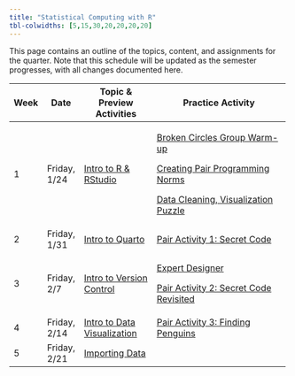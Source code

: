 ---
title: "Statistical Computing with R"
tbl-colwidths: [5,15,30,20,20,20,20]
---

This page contains an outline of the topics, content, and assignments for the quarter. Note that this schedule will be updated as the semester progresses, with all changes documented here.

<!-- TODO: Switch to spreadsheet for content (like Mine and Maria do) -->

+---------+--------------+--------------------------------------------------------------+-----------------------------------------------------------------------------------------------------------------------------------+
| Week    | Date         | Topic & Preview Activities                                   | Practice Activity                                                                                                                 |
+=========+==============+==============================================================+===================================================================================================================================+
| 1       | Friday, 1/24 | [Intro to R & RStudio](weeks/week-1-r-rstudio.qmd)           | [Broken Circles Group Warm-up](group-activities/week-1/broken-circles.qmd "Broken Circles Group Warm-up")                         |
|         |              |                                                              |                                                                                                                                   |
|         |              |                                                              | [Creating Pair Programming Norms](/group-activities/pair-programming-norms.qmd "Creating Pair Programming Norms")                 |
|         |              |                                                              |                                                                                                                                   |
|         |              |                                                              | [Data Cleaning, Visualization Puzzle](/group-activities/week-1/data-cleaning-viz-steps.qmd "Data Cleaning, Visualization Puzzle") |
+---------+--------------+--------------------------------------------------------------+-----------------------------------------------------------------------------------------------------------------------------------+
| 2       | Friday, 1/31 | [Intro to Quarto](weeks/week-2-quarto.qmd)                   | [Pair Activity 1: Secret Code](group-activities/week-2/pa1-base-r.qmd)                                                            |
+---------+--------------+--------------------------------------------------------------+-----------------------------------------------------------------------------------------------------------------------------------+
| 3       | Friday, 2/7  | [Intro to Version Control](weeks/week-3-version-control.qmd) | [Expert Designer](group-activities/week-2/expert-designer.qmd)                                                                    |
|         |              |                                                              |                                                                                                                                   |
|         |              |                                                              | [Pair Activity 2: Secret Code Revisited](group-activities/week-3/pa2-vc-instructions.qmd)                                         |
+---------+--------------+--------------------------------------------------------------+-----------------------------------------------------------------------------------------------------------------------------------+
| 4       | Friday, 2/14 | [Intro to Data Visualization](weeks/week-4-ggplot.qmd)       | [Pair Activity 3: Finding Penguins](group-activities/week-4/pa-3-ggplot.qmd)                                                      |
+---------+--------------+--------------------------------------------------------------+-----------------------------------------------------------------------------------------------------------------------------------+
| 5       | Friday, 2/21 | [Importing Data](weeks/week-5-projects-data-import.qmd)      |                                                                                                                                   |
+---------+--------------+--------------------------------------------------------------+-----------------------------------------------------------------------------------------------------------------------------------+
